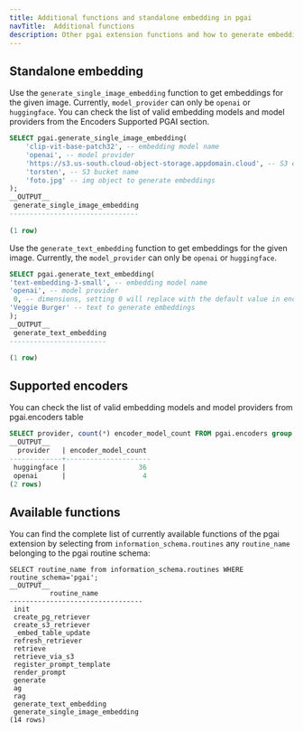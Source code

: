 ```yaml
---
title: Additional functions and standalone embedding in pgai
navTitle:  Additional functions
description: Other pgai extension functions and how to generate embeddings for images and text.
---
```


## Standalone embedding

Use the `generate_single_image_embedding` function to get embeddings for the given image. Currently, `model_provider` can only be `openai` or `huggingface`. You can check the list of valid embedding models and model providers from the Encoders Supported PGAI section. 

```sql
SELECT pgai.generate_single_image_embedding(
    'clip-vit-base-patch32', -- embedding model name
    'openai', -- model provider
    'https://s3.us-south.cloud-object-storage.appdomain.cloud', -- S3 endpoint
    'torsten', -- S3 bucket name
    'foto.jpg' -- img object to generate embeddings
);
__OUTPUT__
 generate_single_image_embedding
--------------------------------
     
(1 row)    
```

Use the `generate_text_embedding` function to get embeddings for the given image. Currently, the `model_provider` can only be `openai` or `huggingface`. 

```sql
SELECT pgai.generate_text_embedding(
'text-embedding-3-small', -- embedding model name
'openai', -- model provider
 0, -- dimensions, setting 0 will replace with the default value in encoder's table
'Veggie Burger' -- text to generate embeddings
);
__OUTPUT__
 generate_text_embedding
------------------------

(1 row)    
```

## Supported encoders

You can check the list of valid embedding models and model providers from pgai.encoders table

```sql
SELECT provider, count(*) encoder_model_count FROM pgai.encoders group by (provider);
__OUTPUT__
  provider   | encoder_model_count
-------------+---------------------
 huggingface |                  36
 openai      |                   4
(2 rows)
```

## Available functions 

You can find the complete list of currently available functions of the pgai extension by selecting from `information_schema.routines` any `routine_name` belonging to the pgai routine schema:


```
SELECT routine_name from information_schema.routines WHERE routine_schema='pgai';
__OUTPUT__
          routine_name
---------------------------------
 init
 create_pg_retriever
 create_s3_retriever
 _embed_table_update
 refresh_retriever
 retrieve
 retrieve_via_s3
 register_prompt_template
 render_prompt
 generate
 ag
 rag
 generate_text_embedding
 generate_single_image_embedding
(14 rows)
```

